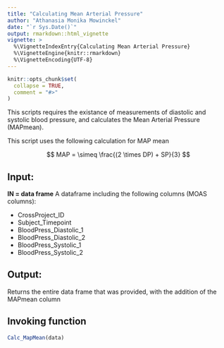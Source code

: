 ```yaml
---
title: "Calculating Mean Arterial Pressure"
author: "Athanasia Monika Mowinckel"
date: "`r Sys.Date()`"
output: rmarkdown::html_vignette
vignette: >
  %\VignetteIndexEntry{Calculating Mean Arterial Pressure}
  %\VignetteEngine{knitr::rmarkdown}
  %\VignetteEncoding{UTF-8}
---
```


```r
knitr::opts_chunk$set(
  collapse = TRUE,
  comment = "#>"
)
```

This scripts requires the existance of measurements of diastolic and systolic blood pressure, and calculates the Mean Arterial Pressure (MAPmean).

This script uses the following calculation for MAP mean

$$ MAP = \simeq \frac{(2 \times DP) + SP}{3} $$

## Input:

**IN  =  data frame**
A dataframe including the following columns (MOAS columns): 

 - CrossProject_ID
 - Subject_Timepoint
 - BloodPress_Diastolic_1
 - BloodPress_Diastolic_2
 - BloodPress_Systolic_1
 - BloodPress_Systolic_2

## Output: 
Returns the entire data frame that was provided, with the addition of the MAPmean column


## Invoking function 

```r

Calc_MapMean(data)
```
